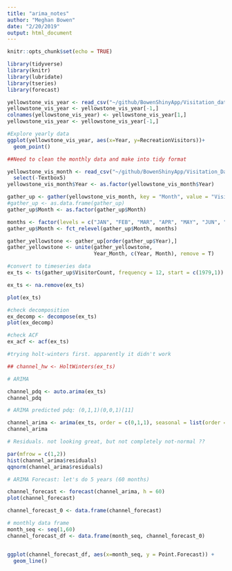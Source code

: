 ```yaml
---
title: "arima_notes"
author: "Meghan Bowen"
date: "2/20/2019"
output: html_document
---
```


```r
knitr::opts_chunk$set(echo = TRUE)
```

```r

library(tidyverse)
library(knitr)
library(lubridate)
library(tseries)
library(forecast)

```


```r

yellowstone_vis_year <- read_csv("~/github/BowenShinyApp/Visitation_data/yellowstone_vis_year.csv")
yellowstone_vis_year <- yellowstone_vis_year[-1,]
colnames(yellowstone_vis_year) <- yellowstone_vis_year[1,]
yellowstone_vis_year <- yellowstone_vis_year[-1,]

#Explore yearly data
ggplot(yellowstone_vis_year, aes(x=Year, y=RecreationVisitors))+
  geom_point()


```

```r
##Need to clean the monthly data and make into tidy format

yellowstone_vis_month <- read_csv("~/github/BowenShinyApp/Visitation_Data/yellowstone_vis_month.csv") %>%
  select(-Textbox5)
yellowstone_vis_month$Year <- as.factor(yellowstone_vis_month$Year)

gather_up <- gather(yellowstone_vis_month, key = "Month", value = "VisitorCount", JAN:DEC)
#gather_up <- as.data.frame(gather_up)
gather_up$Month <- as.factor(gather_up$Month)

months <- factor(levels = c("JAN", "FEB", "MAR", "APR", "MAY", "JUN", "JUL", "AUG", "SEP", "OCT", "NOV", "DEC"))
gather_up$Month <- fct_relevel(gather_up$Month, months)

gather_yellowstone <- gather_up[order(gather_up$Year),]
gather_yellowstone <- unite(gather_yellowstone,
                            Year_Month, c(Year, Month), remove = T)

```

```r
#convert to timeseries data
ex_ts <- ts(gather_up$VisitorCount, frequency = 12, start = c(1979,1))

ex_ts <- na.remove(ex_ts)

plot(ex_ts)

#check decomposition
ex_decomp <- decompose(ex_ts)
plot(ex_decomp)

#check ACF
ex_acf <- acf(ex_ts)

```

```r

#trying holt-winters first. apparently it didn't work

## channel_hw <- HoltWinters(ex_ts)

# ARIMA

channel_pdq <- auto.arima(ex_ts)
channel_pdq

# ARIMA predicted pdq: (0,1,1)(0,0,1)[11] 

channel_arima <- arima(ex_ts, order = c(0,1,1), seasonal = list(order = c(0,0,1)))
channel_arima

# Residuals. not looking great, but not completely not-normal ??

par(mfrow = c(1,2))
hist(channel_arima$residuals)
qqnorm(channel_arima$residuals)

# ARIMA Forecast: let's do 5 years (60 months)

channel_forecast <- forecast(channel_arima, h = 60)
plot(channel_forecast)

```

```r

channel_forecast_0 <- data.frame(channel_forecast)

# monthly data frame
month_seq <- seq(1,60)
channel_forecast_df <- data.frame(month_seq, channel_forecast_0)


ggplot(channel_forecast_df, aes(x=month_seq, y = Point.Forecast)) +
  geom_line()
```


